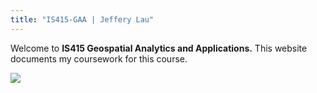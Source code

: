 ```yaml
---
title: "IS415-GAA | Jeffery Lau"
---
```


Welcome to **IS415 Geospatial Analytics and Applications.** This website documents my coursework for this course.

![](misc/logo.jpeg)
